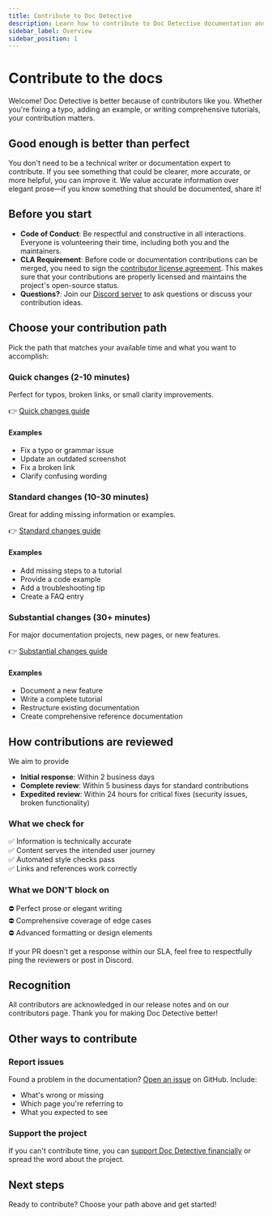 ```yaml
---
title: Contribute to Doc Detective
description: Learn how to contribute to Doc Detective documentation and make it better for everyone.
sidebar_label: Overview
sidebar_position: 1
---
```


# Contribute to the docs

Welcome! Doc Detective is better because of contributors like you. Whether you're fixing a typo, adding an example, or writing comprehensive tutorials, your contribution matters.

## Good enough is better than perfect

You don't need to be a technical writer or documentation expert to contribute. If you see something that could be clearer, more accurate, or more helpful, you can improve it. We value accurate information over elegant prose—if you know something that should be documented, share it!

## Before you start

- **Code of Conduct**: Be respectful and constructive in all interactions. Everyone is volunteering their time, including both you and the maintainers.
- **CLA Requirement**: Before code or documentation contributions can be merged, you need to sign the [contributor license agreement](https://cla-assistant.io/doc-detective/doc-detective.github.io). This makes sure that your contributions are properly licensed and maintains the project's open-source status.
- **Questions?**: Join our [Discord server](https://discord.gg/2M7wXEThfF) to ask questions or discuss your contribution ideas.

## Choose your contribution path

Pick the path that matches your available time and what you want to accomplish:

### Quick changes (2-10 minutes)

Perfect for typos, broken links, or small clarity improvements.

👉 [Quick changes guide](/docs/contribute/docs/quick-start)

#### Examples
- Fix a typo or grammar issue
- Update an outdated screenshot
- Fix a broken link
- Clarify confusing wording

### Standard changes (10-30 minutes)

Great for adding missing information or examples.

👉 [Standard changes guide](/docs/contribute/docs/standard-contributions)

#### Examples
- Add missing steps to a tutorial
- Provide a code example
- Add a troubleshooting tip
- Create a FAQ entry

### Substantial changes (30+ minutes)

For major documentation projects, new pages, or new features.

👉 [Substantial changes guide](/docs/contribute/docs/substantial-contributions)

#### Examples
- Document a new feature
- Write a complete tutorial
- Restructure existing documentation
- Create comprehensive reference documentation

## How contributions are reviewed

We aim to provide
- **Initial response**: Within 2 business days
- **Complete review**: Within 5 business days for standard contributions
- **Expedited review**: Within 24 hours for critical fixes (security issues, broken functionality)

### What we check for

✅ Information is technically accurate  
✅ Content serves the intended user journey  
✅ Automated style checks pass  
✅ Links and references work correctly

### What we DON'T block on

⛔ Perfect prose or elegant writing  
⛔ Comprehensive coverage of edge cases  
⛔ Advanced formatting or design elements

If your PR doesn't get a response within our SLA, feel free to respectfully ping the reviewers or post in Discord.

## Recognition

All contributors are acknowledged in our release notes and on our contributors page. Thank you for making Doc Detective better!

## Other ways to contribute

### Report issues

Found a problem in the documentation? [Open an issue](https://github.com/doc-detective/doc-detective.github.io/issues) on GitHub. Include:
- What's wrong or missing
- Which page you're referring to
- What you expected to see

### Support the project

If you can't contribute time, you can [support Doc Detective financially](/support) or spread the word about the project.

## Next steps

Ready to contribute? Choose your path above and get started!
